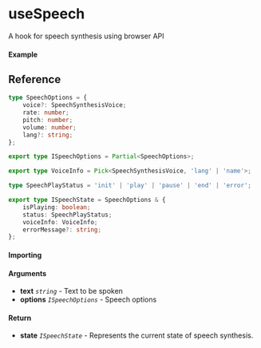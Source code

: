 
<Meta title="DOM/useSpeech" component={Example} />

# useSpeech

A hook for speech synthesis using browser API

#### Example

<Canvas>
	<Story story={Example} inline />
</Canvas>

## Reference

```ts
type SpeechOptions = {
	voice?: SpeechSynthesisVoice;
	rate: number;
	pitch: number;
	volume: number;
	lang?: string;
};

export type ISpeechOptions = Partial<SpeechOptions>;

export type VoiceInfo = Pick<SpeechSynthesisVoice, 'lang' | 'name'>;

type SpeechPlayStatus = 'init' | 'play' | 'pause' | 'end' | 'error';

export type ISpeechState = SpeechOptions & {
	isPlaying: boolean;
	status: SpeechPlayStatus;
	voiceInfo: VoiceInfo;
	errorMessage?: string;
};
```

#### Importing

<ImportPath />

#### Arguments

- **text** _`string`_ - Text to be spoken
- **options** _`ISpeechOptions`_ - Speech options

#### Return

- **state** _`ISpeechState`_ - Represents the current state of speech synthesis.

